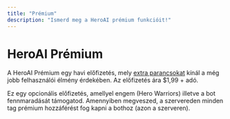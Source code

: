 ```yaml
---
title: "Prémium"
description: "Ismerd meg a HeroAI prémium funkcióit!"
---
```


# HeroAI Prémium

A HeroAI Prémium egy havi előfizetés, mely [extra parancsokat](/HeroAI/parancsok/bolcsesseg) kínál a még jobb felhasználói élmény érdekében. Az előfizetés ára \$1,99 \+ adó.

<Card title="HeroAI Prémium" icon="sparkles" iconType="regular" href="https://discord.com/discovery/applications/1175081259228209174/store">
  Ez egy opcionális előfizetés, amellyel engem (Hero Warriors) illetve a bot fennmaradását támogatod. Amennyiben megveszed, a szervereden minden tag prémium hozzáférést fog kapni a bothoz (azon a szerveren).
</Card>

<script src="https://cdn.logwork.com/widget/currency_converter.js" />

## Hogyan iratkozz fel

1. Használd a `/prémium` parancsot bármelyik szerveren
2. Kattints a "Prémium vásárlása" gombra
3. Kövesd a fizetési folyamatot
4. Élvezd a prémium funkciókat azonnal a sikeres fizetés után

## Gyakori kérdések

### Automatikusan megújul az előfizetésem?

Igen, az előfizetések automatikusan megújulnak, de bármikor lemondhatod a következő fizetési ciklus előtt.

### Átruházható a prémium előfizetés?

Nem, a prémium előfizetés a kiválasztott Discord szerverhez van kötve és nem ruházható át más szerverekre.
